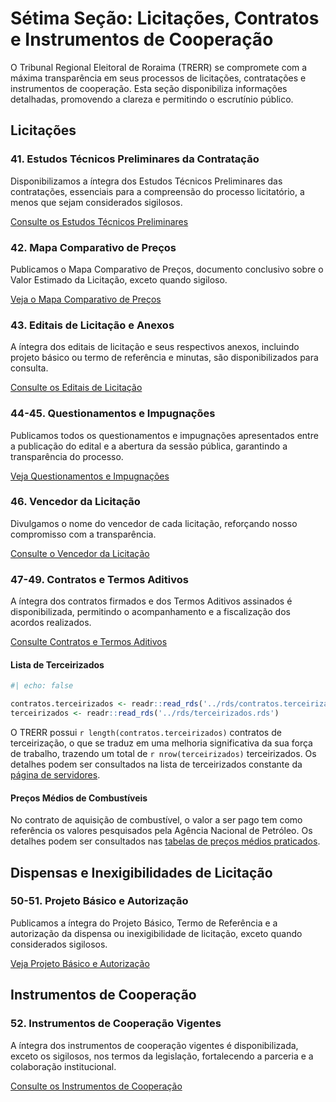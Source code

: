 # Sétima Seção: Licitações, Contratos e Instrumentos de Cooperação

O Tribunal Regional Eleitoral de Roraima (TRERR) se compromete com a máxima transparência em seus processos de licitações, contratações e instrumentos de cooperação. Esta seção disponibiliza informações detalhadas, promovendo a clareza e permitindo o escrutínio público.

## Licitações

### 41. Estudos Técnicos Preliminares da Contratação

Disponibilizamos a íntegra dos Estudos Técnicos Preliminares das contratações, essenciais para a compreensão do processo licitatório, a menos que sejam considerados sigilosos.

[Consulte os Estudos Técnicos Preliminares](pagina.em.construcao.qmd)  
<!-- Endereço original: 07.licitacoes/41.estudos.tecnicos.preliminares.qmd -->

### 42. Mapa Comparativo de Preços

Publicamos o Mapa Comparativo de Preços, documento conclusivo sobre o Valor Estimado da Licitação, exceto quando sigiloso.

[Veja o Mapa Comparativo de Preços](pagina.em.construcao.qmd)  
<!-- Endereço original: 07.licitacoes/42.mapa.comparativo.preços.qmd -->

### 43. Editais de Licitação e Anexos

A íntegra dos editais de licitação e seus respectivos anexos, incluindo projeto básico ou termo de referência e minutas, são disponibilizados para consulta.

[Consulte os Editais de Licitação](pagina.em.construcao.qmd)  
<!-- Endereço original: 07.licitacoes/43.editais.licitacao.anexos.qmd -->

### 44-45. Questionamentos e Impugnações

Publicamos todos os questionamentos e impugnações apresentados entre a publicação do edital e a abertura da sessão pública, garantindo a transparência do processo.

[Veja Questionamentos e Impugnações](pagina.em.construcao.qmd)  
<!-- Endereço original: 07.licitacoes/44.questionamentos.impugnações.qmd -->

### 46. Vencedor da Licitação

Divulgamos o nome do vencedor de cada licitação, reforçando nosso compromisso com a transparência.

[Consulte o Vencedor da Licitação](pagina.em.construcao.qmd)  
<!-- Endereço original: 07.licitacoes/46.vencedor.licitacao.qmd -->

### 47-49. Contratos e Termos Aditivos

A íntegra dos contratos firmados e dos Termos Aditivos assinados é disponibilizada, permitindo o acompanhamento e a fiscalização dos acordos realizados.

[Consulte Contratos e Termos Aditivos](pagina.em.construcao.qmd)  
<!-- Endereço original: 07.licitacoes/47.contratos.termos.aditivos.qmd -->

#### Lista de Terceirizados

```r
#| echo: false

contratos.terceirizados <- readr::read_rds('../rds/contratos.terceirizados.rds')
terceirizados <- readr::read_rds('../rds/terceirizados.rds')
```

O TRERR possui `r length(contratos.terceirizados)` contratos de terceirização, o que se traduz em uma melhoria significativa da sua força de trabalho, trazendo um total de `r nrow(terceirizados)` terceirizados. Os detalhes podem ser consultados na lista de terceirizados constante da [página de servidores](servidores.qmd).


#### Preços Médios de Combustíveis

No contrato de aquisição de combustível, o valor a ser pago tem como referência os valores pesquisados pela Agência Nacional de Petróleo. Os detalhes podem ser consultados nas [tabelas de preços médios praticados](anp.precos.praticados.qmd).


## Dispensas e Inexigibilidades de Licitação

### 50-51. Projeto Básico e Autorização

Publicamos a íntegra do Projeto Básico, Termo de Referência e a autorização da dispensa ou inexigibilidade de licitação, exceto quando considerados sigilosos.

[Veja Projeto Básico e Autorização](pagina.em.construcao.qmd)  
<!-- Endereço original: 07.licitacoes/50.projeto.basico.autorizacao.qmd -->

## Instrumentos de Cooperação

### 52. Instrumentos de Cooperação Vigentes

A íntegra dos instrumentos de cooperação vigentes é disponibilizada, exceto os sigilosos, nos termos da legislação, fortalecendo a parceria e a colaboração institucional.

[Consulte os Instrumentos de Cooperação](pagina.em.construcao.qmd)  
<!-- Endereço original: 07.licitacoes/52.instrumentos.cooperação.qmd -->